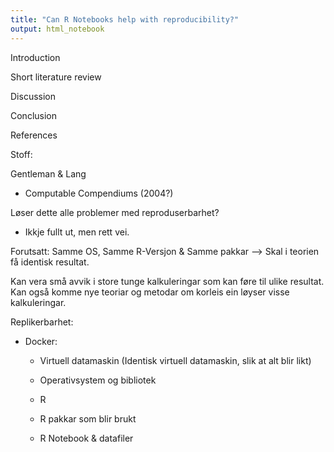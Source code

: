 ```yaml
---
title: "Can R Notebooks help with reproducibility?"
output: html_notebook
---
```


Introduction

Short literature review

Discussion

Conclusion

References

Stoff:

Gentleman & Lang

-   Computable Compendiums (2004?)

Løser dette alle problemer med reproduserbarhet?

-   Ikkje fullt ut, men rett vei.

Forutsatt: Samme OS, Samme R-Versjon & Samme pakkar --\> Skal i teorien få identisk resultat.

Kan vera små avvik i store tunge kalkuleringar som kan føre til ulike resultat. Kan også komme nye teoriar og metodar om korleis ein løyser visse kalkuleringar.

Replikerbarhet:

-   Docker:

    -   Virtuell datamaskin (Identisk virtuell datamaskin, slik at alt blir likt)

    -   Operativsystem og bibliotek

    -   R

    -   R pakkar som blir brukt

    -   R Notebook & datafiler
